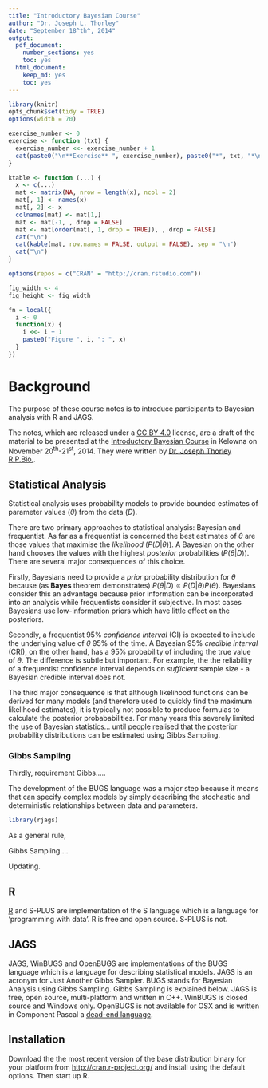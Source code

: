 ```yaml
---
title: "Introductory Bayesian Course"
author: "Dr. Joseph L. Thorley"
date: "September 18^th^, 2014"
output:
  pdf_document:
    number_sections: yes
    toc: yes
  html_document:
    keep_md: yes
    toc: yes
---
```


```r

library(knitr)
opts_chunk$set(tidy = TRUE)
options(width = 70)

exercise_number <- 0
exercise <- function (txt) {
  exercise_number <<- exercise_number + 1
  cat(paste0("\n**Exercise** ", exercise_number), paste0("*", txt, "*\n"))
}

ktable <- function (...) {
  x <- c(...)
  mat <- matrix(NA, nrow = length(x), ncol = 2)
  mat[, 1] <- names(x)
  mat[, 2] <- x
  colnames(mat) <- mat[1,]
  mat <- mat[-1, , drop = FALSE]
  mat <- mat[order(mat[, 1, drop = TRUE]), , drop = FALSE]
  cat("\n")
  cat(kable(mat, row.names = FALSE, output = FALSE), sep = "\n")
  cat("\n")
}

options(repos = c("CRAN" = "http://cran.rstudio.com"))

fig_width <- 4
fig_height <- fig_width

fn = local({
  i <- 0
  function(x) {
    i <<- i + 1
    paste0("Figure ", i, ": ", x)
  }
})

```

# Background

The purpose of these course notes is to introduce participants to Bayesian analysis with R and JAGS.

The notes, which are released under a [CC BY 4.0](http://creativecommons.org/licenses/by/4.0/deed.en_US) license, are a draft of the material to be presented at the [Introductory Bayesian Course](/courses/2014/04/02/bayesian-course.html) in Kelowna on November 20^th^-21^st^, 2014. They were written by [Dr. Joseph Thorley R.P.Bio.](http://www.poissonconsulting.ca/people/joe-thorley.html).

## Statistical Analysis

Statistical analysis uses probability models 
to provide bounded estimates of parameter values 
($\theta$) from the data ($D$).

There are two primary approaches to statistical analysis: Bayesian and frequentist. As far as a frequentist is concerned the best estimates of $\theta$ are those values that maximise the *likelihood* ($P(D|\theta)$). 
A Bayesian on the other hand chooses the values with the highest *posterior* probabilities ($P(\theta|D)$). There are several major consequences of this choice. 

Firstly, Bayesians need to provide a *prior* probability distribution for $\theta$ because (as **Bayes** theorem demonstrates) $P(\theta|D) \propto P(D|\theta)P(\theta)$. Bayesians consider
this an advantage because prior information can be incorporated into an analysis while frequentists consider it subjective. In most cases Bayesians use low-information priors which have little effect on the posteriors.

Secondly, a frequentist 95% *confidence interval* (CI) is expected to include the underlying value of $\theta$ 95% of the time. A Bayesian 95% *credible interval* (CRI), on the other hand, has a 95% probability of including the true
value of $\theta$. The difference is subtle but important. For example, the
the reliability of a frequentist confidence interval depends on *sufficient* sample size - a Bayesian credible interval does not.

The third major consequence is that although likelihood functions can be derived 
for many models (and therefore used to quickly find the maximum likelihood estimates),
it is typically not possible to produce formulas to calculate the posterior probababilities.
For many years this severely limited the use of Bayesian statistics... until people realised
that the posterior probability distributions can be estimated using Gibbs Sampling.


### Gibbs Sampling

Thirdly, requirement Gibbs.....

The development of the BUGS language was a major step because it means 
that can specify complex models by simply describing the stochastic and deterministic
relationships between data and parameters.


```r
library(rjags)

```



As a general rule, 

Gibbs Sampling....

Updating.

## R

[R](http://www.r-project.org/) and S-PLUS are implementation of the S language which is a language for 'programming with data'. R is free and open source. S-PLUS is not.

## JAGS

JAGS, WinBUGS and OpenBUGS are implementations of the BUGS language which is a language for describing statistical models. JAGS is an acronym for Just Another Gibbs Sampler. BUGS stands for Bayesian Analysis using Gibbs Sampling. Gibbs Sampling is explained below. JAGS is free, open source, multi-platform and written in C++. WinBUGS is closed source and Windows only. OpenBUGS is not available for OSX and is written in Component Pascal a [dead-end language](http://bayesiancomputation.wordpress.com/2010/06/19/openbugs-vs-jags/).

## Installation

Download the the most recent version of the base distribution binary for your platform from <http://cran.r-project.org/> and install using the default options. Then start up R.

